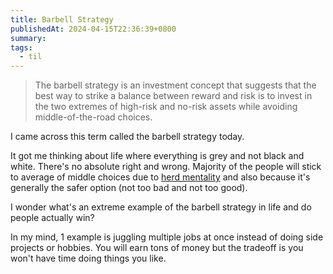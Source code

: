 ```yaml
---
title: Barbell Strategy
publishedAt: 2024-04-15T22:36:39+0800
summary: 
tags:
  - til
---
```


> The barbell strategy is an investment concept that suggests that the best way to strike a balance between reward and risk is to invest in the two extremes of high-risk and no-risk assets while avoiding middle-of-the-road choices.

I came across this term called the barbell strategy today.

It got me thinking about life where everything is grey and not black and white. There's no absolute right and wrong. Majority of the people will stick to average of middle choices due to [herd mentality](https://en.wikipedia.org/wiki/Herd_mentality) and also because it's generally the safer option (not too bad and not too good).

I wonder what's an extreme example of the barbell strategy in life and do people actually win?

In my mind, 1 example is juggling multiple jobs at once instead of doing side projects or hobbies. You will earn tons of money but the tradeoff is you won't have time doing things you like.